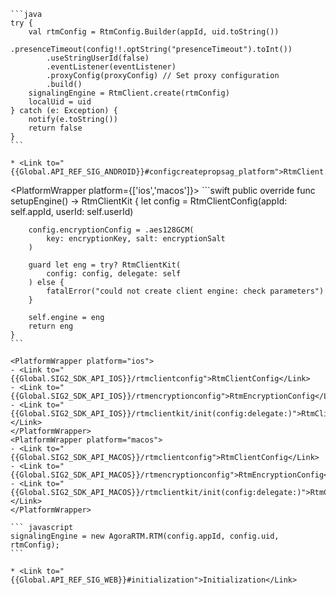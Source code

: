 <PlatformWrapper platform='android'>

    ```java
    try {
        val rtmConfig = RtmConfig.Builder(appId, uid.toString())
            .presenceTimeout(config!!.optString("presenceTimeout").toInt())
            .useStringUserId(false)
            .eventListener(eventListener)
            .proxyConfig(proxyConfig) // Set proxy configuration
            .build()
        signalingEngine = RtmClient.create(rtmConfig)
        localUid = uid
    } catch (e: Exception) {
        notify(e.toString())
        return false
    }
    ```

    * <Link to="{{Global.API_REF_SIG_ANDROID}}#configcreatepropsag_platform">RtmClient.create</Link>
</PlatformWrapper>

<PlatformWrapper platform={['ios','macos']}>
    ```swift
    public override func setupEngine() -> RtmClientKit {
        let config = RtmClientConfig(appId: self.appId, userId: self.userId)

        config.encryptionConfig = .aes128GCM(
            key: encryptionKey, salt: encryptionSalt
        )

        guard let eng = try? RtmClientKit(
            config: config, delegate: self
        ) else {
            fatalError("could not create client engine: check parameters")
        }

        self.engine = eng
        return eng
    }
    ```

    <PlatformWrapper platform="ios">
    - <Link to="{{Global.SIG2_SDK_API_IOS}}/rtmclientconfig">RtmClientConfig</Link>
    - <Link to="{{Global.SIG2_SDK_API_IOS}}/rtmencryptionconfig">RtmEncryptionConfig</Link>
    - <Link to="{{Global.SIG2_SDK_API_IOS}}/rtmclientkit/init(config:delegate:)">RtmClientKit(config:delegate:)</Link>
    </PlatformWrapper>
    <PlatformWrapper platform="macos">
    - <Link to="{{Global.SIG2_SDK_API_MACOS}}/rtmclientconfig">RtmClientConfig</Link>
    - <Link to="{{Global.SIG2_SDK_API_MACOS}}/rtmencryptionconfig">RtmEncryptionConfig</Link>
    - <Link to="{{Global.SIG2_SDK_API_MACOS}}/rtmclientkit/init(config:delegate:)">RtmClientKit(config:delegate:)</Link>
    </PlatformWrapper>
</PlatformWrapper>

<PlatformWrapper platform='web'>    

    ``` javascript
    signalingEngine = new AgoraRTM.RTM(config.appId, config.uid, rtmConfig);
    ```

    * <Link to="{{Global.API_REF_SIG_WEB}}#initialization">Initialization</Link>
</PlatformWrapper>